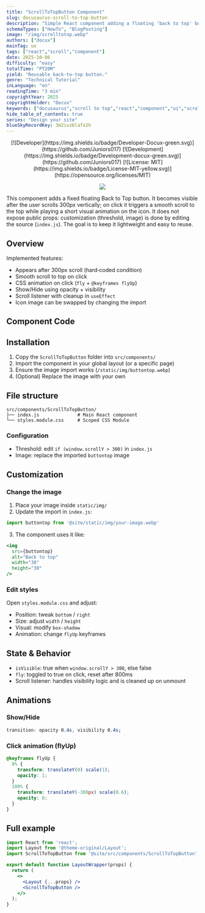 ```yaml
---
title: "ScrollToTopButton Component"
slug: docusaurus-scroll-to-top-button
description: "Simple React component adding a floating 'back to top' button with delayed appearance (after scrolling 300px), click animation and smooth scroll behavior in Docusaurus."
schemaTypes: ["HowTo", "BlogPosting"]
image: "/img/scrolltotop.webp"
authors: ["docux"]
mainTag: ux
tags: ["react","scroll","component"]
date: 2025-10-06
difficulty: "easy"
totalTime: "PT20M"
yield: "Reusable back-to-top button."
genre: "Technical Tutorial"
inLanguage: "en"
readingTime: "3 min"
copyrightYear: 2025
copyrightHolder: "Docux"
keywords: ["docusaurus","scroll to top","react","component","ui","scroll"]
hide_table_of_contents: true
series: "Design your site"
blueSkyRecordKey: 3m2ivzblafs2h
---
```


<center>
<div>
[![Developer](https://img.shields.io/badge/Developer-Docux-green.svg)](https://github.com/Juniors017)
[![Development](https://img.shields.io/badge/Development-docux-green.svg)](https://github.com/Juniors017)
[![License: MIT](https://img.shields.io/badge/License-MIT-yellow.svg)](https://opensource.org/licenses/MIT)

![](/img/scrolltotop.webp)
</div>
</center>

This component adds a fixed floating Back to Top button. It becomes visible after the user scrolls 300px vertically; on click it triggers a smooth scroll to the top while playing a short visual animation on the icon. It does not expose public props: customization (threshold, image) is done by editing the source (`index.js`). The goal is to keep it lightweight and easy to reuse.
<!--truncate-->

## Overview

Implemented features:
- Appears after 300px scroll (hard‑coded condition)
- Smooth scroll to top on click
- CSS animation on click (`fly` + `@keyframes flyUp`)
- Show/Hide using opacity + visibility
- Scroll listener with cleanup in `useEffect`
- Icon image can be swapped by changing the import


## Component Code
<Snippet filename="src/components/ScrollToTopButton/index.js" source="src/components/ScrollToTopButton/index.js" />


<Snippet filename="src/components/ScrollToTopButton/styles.module.css" source="src/components/ScrollToTopButton/styles.module.css" />


## Installation

1. Copy the `ScrollToTopButton` folder into `src/components/`
2. Import the component in your global layout (or a specific page)
3. Ensure the image import works (`/static/img/buttontop.webp`)
4. (Optional) Replace the image with your own

## File structure

```
src/components/ScrollToTopButton/
├── index.js              # Main React component
└── styles.module.css     # Scoped CSS Module
```


### Configuration

- Threshold: edit `if (window.scrollY > 300)` in `index.js`
- Image: replace the imported `buttontop` image

## Customization

### Change the image

1. Place your image inside `static/img/`
2. Update the import in `index.js`:

```jsx
import buttontop from '@site/static/img/your-image.webp'
```

3. The component uses it like:

```jsx
<img
  src={buttontop}
  alt="Back to top"
  width="30"
  height="30"
/>
```

### Edit styles

Open `styles.module.css` and adjust:

- Position: tweak `bottom` / `right`
- Size: adjust `width` / `height`
- Visual: modify `box-shadow`
- Animation: change `flyUp` keyframes

## State & Behavior

- `isVisible`: true when `window.scrollY > 300`, else false
- `fly`: toggled to true on click, reset after 800ms
- Scroll listener: handles visibility logic and is cleaned up on unmount

## Animations

### Show/Hide
```css
transition: opacity 0.4s, visibility 0.4s;
```

### Click animation (flyUp)
```css
@keyframes flyUp {
  0% {
    transform: translateY(0) scale(1);
    opacity: 1;
  }
  100% {
    transform: translateY(-300px) scale(0.6);
    opacity: 0;
  }
}
```

## Full example

```jsx
import React from 'react';
import Layout from '@theme-original/Layout';
import ScrollToTopButton from '@site/src/components/ScrollToTopButton';

export default function LayoutWrapper(props) {
  return (
    <>
      <Layout {...props} />
      <ScrollToTopButton />
    </>
  );
}
```

